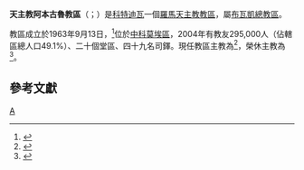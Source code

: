 {{Refimprove|time=2019-09-30T09:58:56+00:00}}
{{NoteTA
|1=zh-hant:波尼法爵; zh-hans:波尼法爵; zh-hk:博義;
}}
{{Infobox Roman Catholic diocese
|Roman Catholic Diocese of = 天主教阿本古魯教區
|Latin name of diocese = Dioecesis Abenguruensis
|border = catholic
|image =Coted'Ivoire Moyen-Comoe.png
|caption = 教區位置
|location = [[科特迪瓦|科特迪瓦]]
|territory = [[中科莫埃區|中科莫埃區]]
|population = 295,000
|rite = [[羅馬禮|羅馬禮]]
|patron = 
|province =布瓦凱
|established = 1963年
|cathedral = [[聖德肋撒主教座堂_(阿本古魯)|聖德肋撒主教座堂]]
|co-cathedral =
|leadership = 主教
|website =
|pope = {{incumbent pope}}
|ordinary = {{link-de|格巴亞·博義·齊里|Gbaya Boniface Ziri}}
|coadjutor bishop =
|auxiliary =
|emeritus = {{link-de|勃路諾·夸梅|Bruno Kouamé}}
}}

'''天主教阿本古魯教區'''（{{lang-la|Dioecesis Abenguruensis}}；{{lang-fr|Diocèse de Abengourou}}）是[[科特迪瓦|科特迪瓦]]一個[[羅馬天主教|羅馬天主教]][[教區|教區]]，屬[[天主教布瓦凱總教區|布瓦凱總教區]]。

教區成立於1963年9月13日，<ref>{{cite web |title=ABIDJANENSIS ET ALIARUM (ABENGURUENSIS) |url=https://w2.vatican.va/content/paul-vi/la/apost_constitutions/documents/hf_p-vi_apc_19630913_abidjanensis.html |publisher=Libreria Editrice Vaticana |accessdate=2019-09-30 |archiveurl=https://web.archive.org/web/20190930095621/https://w2.vatican.va/content/paul-vi/la/apost_constitutions/documents/hf_p-vi_apc_19630913_abidjanensis.html |archivedate=2019-09-30 |language=la |date=1963-09-13 |dead-url=no }}</ref>位於[[中科莫埃區|中科莫埃區]]，2004年有教友295,000人（佔轄區總人口49.1%）、二十個堂區、四十九名司鐸。現任教區主教為{{link-de|格巴亞·博義·齊里|Gbaya Boniface Ziri}}<ref>{{cite press release |title=RINUNCE E NOMINE, 01.07.2009 |url=https://press.vatican.va/content/salastampa/it/bollettino/pubblico/2009/07/01/0445/01047.html |publisher=Sala Stampa della Santa Sede |accessdate=2019-09-30 |archiveurl=https://web.archive.org/web/20190930094510/https://press.vatican.va/content/salastampa/it/bollettino/pubblico/2009/07/01/0445/01047.html |archivedate=2019-09-30 |language=it |date=2009-07-01 |dead-url=no }}</ref>，榮休主教為{{link-de|勃路諾·夸梅|Bruno Kouamé}}<ref>{{cite press release |title=RINUNCE E NOMINE, 21.11.2003 |url=https://press.vatican.va/content/salastampa/it/bollettino/pubblico/2003/11/21/0588/01820.html |publisher=Sala Stampa della Santa Sede |accessdate=2019-09-29 |archiveurl=https://web.archive.org/web/20190929144122/https://press.vatican.va/content/salastampa/it/bollettino/pubblico/2003/11/21/0588/01820.html |archivedate=2019-09-29 |language=it |date=2003-11-21 |dead-url=no }}</ref>。

==參考文獻==
{{reflist}}

{{科特迪瓦天主教教區}}
[[Category:科特迪瓦天主教教區|A]]